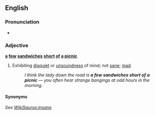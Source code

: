 ==English==

===Pronunciation===
* {{audio|en-uk-a few sandwiches short of a picnic.ogg|Audio (UK)}}

===Adjective===
'''[[a]] [[few]] [[sandwich]]es [[short]] [[of]] [[a]] [[picnic]]'''

# {{idiom}} Exhibiting [[disquiet]] or [[unsoundness]] of mind; not [[sane]]; [[mad]].
#: ''I think the lady down the road is '''a few sandwiches short of a picnic''' &mdash; you often hear strange bangings at odd hours in the morning.''

====Synonyms====
''See [[WikiSaurus:insane]]''